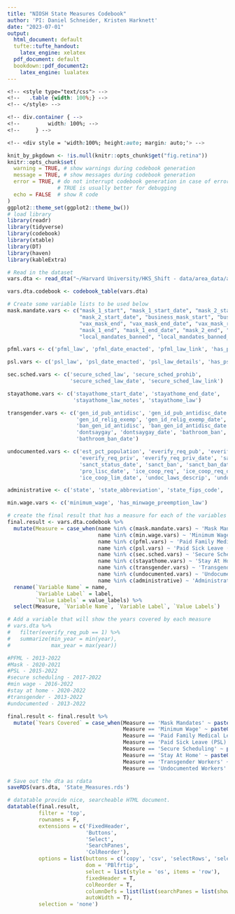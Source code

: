 ---
title: "NIOSH State Measures Codebook"
author: 'PI: Daniel Schneider, Kristen Harknett'
date: "2023-07-01"
output:
  html_document: default
  tufte::tufte_handout:
    latex_engine: xelatex
  pdf_document: default
  bookdown::pdf_document2:
    latex_engine: lualatex
---

```{css, echo=FALSE, include=FALSE}
<!-- <style type="text/css"> -->
<!--   .table {width: 100%;} -->
<!-- </style> -->

<!-- div.container { -->
<!--         width: 100%; -->
<!--     } -->

<!-- <div style = 'width:100%; height:auto; margin: auto;'> -->
```

```{r setup, include=FALSE}
knit_by_pkgdown <- !is.null(knitr::opts_chunk$get("fig.retina"))
knitr::opts_chunk$set(
  warning = TRUE, # show warnings during codebook generation
  message = TRUE, # show messages during codebook generation
  error = TRUE, # do not interrupt codebook generation in case of errors,
                # TRUE is usually better for debugging
  echo = FALSE  # show R code
)
ggplot2::theme_set(ggplot2::theme_bw())
# load library
library(readr)
library(tidyverse)
library(codebook)
library(xtable)
library(DT)
library(haven)
library(kableExtra)
```


```{r prepare_codebook, warning = FALSE, message=FALSE, include=FALSE}
# Read in the dataset
vars.dta <- read_dta("~/Harvard University/HKS_Shift - data/area_data/area_data_RW/Complete/Combined/State_Measures.dta")

vars.dta.codebook <- codebook_table(vars.dta)

# Create some variable lists to be used below
mask.mandate.vars <- c("mask_1_start", "mask_1_start_date", "mask_2_start", 
                       "mask_2_start_date", "business_mask_start", "business_mask_start_date", 
                       "vax_mask_end", "vax_mask_end_date", "vax_mask_res", "vax_mask_res_date",
                       "mask_1_end", "mask_1_end_date", "mask_2_end", "mask_2_end_date",
                       "local_mandates_banned", "local_mandates_banned_date", "mask_mandates_notes", 'any_mask_mandate')

pfml.vars <- c('pfml_law', 'pfml_date_enacted', 'pfml_law_link', 'has_pfml_preemption_law')

psl.vars <- c('psl_law', 'psl_date_enacted', 'psl_law_details', 'has_psl_preemption_law')

sec.sched.vars <- c('secure_sched_law', 'secure_sched_prohib', 
                    'secure_sched_law_date', 'secure_sched_law_link')

stayathome.vars <- c('stayathome_start_date', 'stayathome_end_date', 
                     'stayathome_law_notes', 'stayathome_law')

transgender.vars <- c('gen_id_pub_antidisc', 'gen_id_pub_antidisc_date', 
                      'gen_id_relig_exemp', 'gen_id_relig_exemp_date', 
                      'ban_gen_id_antidisc', 'ban_gen_id_antidisc_date', 
                      'dontsaygay', 'dontsaygay_date', 'bathroom_ban',
                      'bathroom_ban_date')

undocumented.vars <- c('est_pct_population', 'everify_req_pub', 'everify_req_pub_date',
                       'everify_req_priv', 'everify_req_priv_date', 'sanct_status',
                       'sanct_status_date', 'sanct_ban', 'sanct_ban_date', 'pro_lisc',
                       'pro_lisc_date', 'ice_coop_req', 'ice_coop_req_date', 'ice_coop_lim',
                       'ice_coop_lim_date', 'undoc_laws_descrip', 'undoc_laws_links')

administrative <- c('state', 'state_abbreviation', 'state_fips_code', 'year', 'month')

min.wage.vars <- c('minimum_wage', 'has_minwage_preemption_law')

# create the final result that has a measure for each of the variables
final.result <- vars.dta.codebook %>% 
  mutate(Measure = case_when(name %in% c(mask.mandate.vars) ~ 'Mask Mandates', 
                             name %in% c(min.wage.vars) ~ 'Minimum Wage', 
                             name %in% c(pfml.vars) ~ 'Paid Family Medical Leave (PFML)', 
                             name %in% c(psl.vars) ~ 'Paid Sick Leave (PSL)', 
                             name %in% c(sec.sched.vars) ~ 'Secure Scheduling', 
                             name %in% c(stayathome.vars) ~ 'Stay At Home', 
                             name %in% c(transgender.vars) ~ 'Transgender Workers', 
                             name %in% c(undocumented.vars) ~ 'Undocumented Workers',
                             name %in% c(administrative) ~ 'Administrative')) %>% 
  rename(`Variable Name` = name, 
         `Variable Label` = label, 
         `Value Labels` = value_labels) %>% 
  select(Measure, `Variable Name`, `Variable Label`, `Value Labels`) 

# Add a variable that will show the years covered by each measure
# vars.dta %>%
#   filter(everify_req_pub == 1) %>%
#   summarize(min_year = min(year),
#             max_year = max(year))

#PFML - 2013-2022
#Mask - 2020-2021
#PSL - 2015-2022
#secure scheduling - 2017-2022
#min wage - 2016-2022
#stay at home - 2020-2022
#transgender - 2013-2022
#undocumented - 2013-2022

final.result <- final.result %>% 
  mutate(`Years Covered` = case_when(Measure == 'Mask Mandates' ~ paste0(seq(2020, 2021, 1), collapse = ', '), 
                                     Measure == 'Minimum Wage' ~ paste0(seq(2016, 2022, 1), collapse = ', '), 
                                     Measure == 'Paid Family Medical Leave (PFML)' ~ paste0(seq(2013, 2022, 1), collapse = ', '), 
                                     Measure == 'Paid Sick Leave (PSL)' ~ paste0(seq(2015, 2022, 1), collapse = ', '), 
                                     Measure == 'Secure Scheduling' ~ paste0(seq(2017, 2022, 1), collapse = ', '), 
                                     Measure == 'Stay At Home' ~ paste0(seq(2020, 2022, 1), collapse = ', '), 
                                     Measure == 'Transgender Workers' ~ paste0(seq(2013, 2022, 1), collapse = ', '), 
                                     Measure == 'Undocumented Workers' ~ paste0(seq(2013, 2022, 1), collapse = ', ')))

# Save out the dta as rdata
saveRDS(vars.dta, 'State_Measures.rds')
```

```{r datatable, results='asis'}
# datatable provide nice, searcheable HTML document. 
datatable(final.result, 
          filter = 'top', 
          rownames = F, 
          extensions = c('FixedHeader', 
                         'Buttons', 
                         'Select', 
                         'SearchPanes', 
                         'ColReorder'), 
          options = list(buttons = c('copy', 'csv', 'selectRows', 'selectAll'), 
                         dom = 'PBlfrtip', 
                         select = list(style = 'os', items = 'row'), 
                         fixedHeader = T, 
                         colReorder = T, 
                         columnDefs = list(list(searchPanes = list(show=F), targets = 2:4)), 
                         autoWidth = T), 
          selection = 'none')
```

